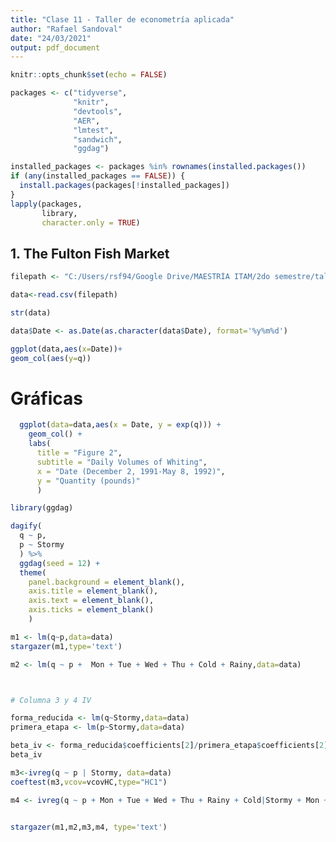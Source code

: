 ```yaml
---
title: "Clase 11 - Taller de econometría aplicada"
author: "Rafael Sandoval"
date: "24/03/2021"
output: pdf_document
---
```


```r
knitr::opts_chunk$set(echo = FALSE)

packages <- c("tidyverse",
              "knitr",
              "devtools",
              "AER",
              "lmtest",
              "sandwich",
              "ggdag")

installed_packages <- packages %in% rownames(installed.packages())
if (any(installed_packages == FALSE)) {
  install.packages(packages[!installed_packages])
}
lapply(packages, 
       library, 
       character.only = TRUE)

```

## 1. The Fulton Fish Market

```r

filepath <- "C:/Users/rsf94/Google Drive/MAESTRÍA ITAM/2do semestre/taller_econometria/taller_econometria/clase11/Fulton.csv"

data<-read.csv(filepath)

str(data)

data$Date <- as.Date(as.character(data$Date), format='%y%m%d')

ggplot(data,aes(x=Date))+
geom_col(aes(y=q))
```

# Gráficas
```r

  ggplot(data=data,aes(x = Date, y = exp(q))) +
    geom_col() +
    labs(
      title = "Figure 2",
      subtitle = "Daily Volumes of Whiting",
      x = "Date (December 2, 1991-May 8, 1992)",
      y = "Quantity (pounds)"
      )
```
```r
library(ggdag)

dagify(
  q ~ p, 
  p ~ Stormy
  ) %>% 
  ggdag(seed = 12) +
  theme(
    panel.background = element_blank(),
    axis.title = element_blank(),
    axis.text = element_blank(),
    axis.ticks = element_blank()
    )
```


```r
m1 <- lm(q~p,data=data)
stargazer(m1,type='text')

m2 <- lm(q ~ p +  Mon + Tue + Wed + Thu + Cold + Rainy,data=data)



# Columna 3 y 4 IV

forma_reducida <- lm(q~Stormy,data=data)
primera_etapa <- lm(p~Stormy,data=data)

beta_iv <- forma_reducida$coefficients[2]/primera_etapa$coefficients[2]
beta_iv

m3<-ivreg(q ~ p | Stormy, data=data)
coeftest(m3,vcov=vcovHC,type="HC1")

m4 <- ivreg(q ~ p + Mon + Tue + Wed + Thu + Rainy + Cold|Stormy + Mon + Tue + Wed + Thu + Rainy + Cold, data=data)


stargazer(m1,m2,m3,m4, type='text')
```


```r

```

```r


```
